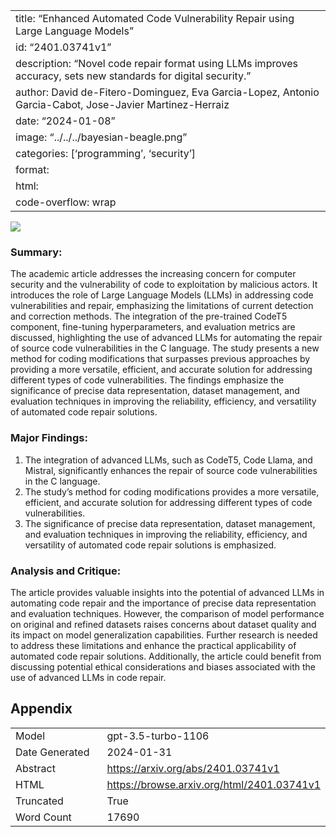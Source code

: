 
---
title: "Enhanced Automated Code Vulnerability Repair using Large Language Models"
id: "2401.03741v1"
description: "Novel code repair format using LLMs improves accuracy, sets new standards for digital security."
author: David de-Fitero-Dominguez, Eva Garcia-Lopez, Antonio Garcia-Cabot, Jose-Javier Martinez-Herraiz
date: "2024-01-08"
image: "../../../bayesian-beagle.png"
categories: ['programming', 'security']
format:
  html:
    code-overflow: wrap
---

![](None)

### Summary:

The academic article addresses the increasing concern for computer security and the vulnerability of code to exploitation by malicious actors. It introduces the role of Large Language Models (LLMs) in addressing code vulnerabilities and repair, emphasizing the limitations of current detection and correction methods. The integration of the pre-trained CodeT5 component, fine-tuning hyperparameters, and evaluation metrics are discussed, highlighting the use of advanced LLMs for automating the repair of source code vulnerabilities in the C language. The study presents a new method for coding modifications that surpasses previous approaches by providing a more versatile, efficient, and accurate solution for addressing different types of code vulnerabilities. The findings emphasize the significance of precise data representation, dataset management, and evaluation techniques in improving the reliability, efficiency, and versatility of automated code repair solutions.

### Major Findings:
1. The integration of advanced LLMs, such as CodeT5, Code Llama, and Mistral, significantly enhances the repair of source code vulnerabilities in the C language.
2. The study's method for coding modifications provides a more versatile, efficient, and accurate solution for addressing different types of code vulnerabilities.
3. The significance of precise data representation, dataset management, and evaluation techniques in improving the reliability, efficiency, and versatility of automated code repair solutions is emphasized.

### Analysis and Critique:
The article provides valuable insights into the potential of advanced LLMs in automating code repair and the importance of precise data representation and evaluation techniques. However, the comparison of model performance on original and refined datasets raises concerns about dataset quality and its impact on model generalization capabilities. Further research is needed to address these limitations and enhance the practical applicability of automated code repair solutions. Additionally, the article could benefit from discussing potential ethical considerations and biases associated with the use of advanced LLMs in code repair.

## Appendix

|          |          |
|----------|----------|
| Model     | gpt-3.5-turbo-1106       |
| Date Generated     | 2024-01-31       |
| Abstract | [https://arxiv.org/abs/2401.03741v1](https://arxiv.org/abs/2401.03741v1)        |
| HTML     | [https://browse.arxiv.org/html/2401.03741v1](https://browse.arxiv.org/html/2401.03741v1)       |
| Truncated       | True       |
| Word Count       | 17690       |